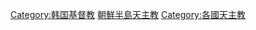 {{Catmore}}

[[Category:韩国基督教|Category:韩国基督教]]
[[Category:朝鮮半島天主教|]]
[[Category:各國天主教|Category:各國天主教]]